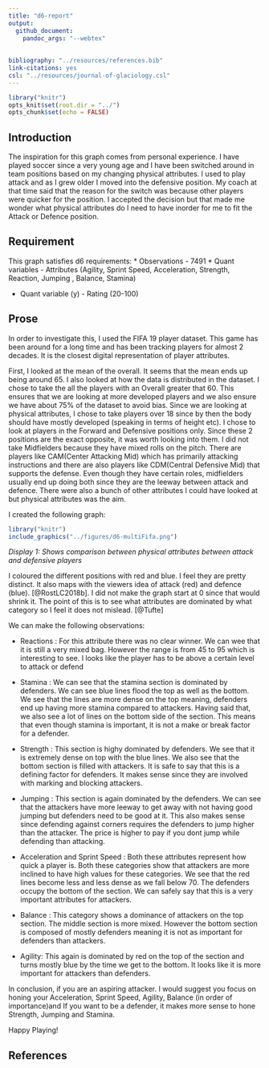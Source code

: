 ```yaml
---
title: "d6-report"
output: 
  github_document: 
    pandoc_args: "--webtex"
 
    
bibliography: "../resources/references.bib"
link-citations: yes
csl: "../resources/journal-of-glaciology.csl"
---
```




```r
library("knitr")  
opts_knit$set(root.dir = "../")  
opts_chunk$set(echo = FALSE)  
```


## Introduction
The inspiration for this graph comes from personal experience. I have played soccer since a very young age and I have been switched around in team positions based on my changing physical attributes. I used to play attack and as I grew older I moved into the defensive position. My coach at that time said that the reason for the switch was because other players were quicker for the position. I accepted the decision but that made me wonder what physical attributes do I need to have inorder for me to fit the Attack or Defence position.


## Requirement
This graph satisfies d6 requirements:
* Observations - 7491
* Quant variables - Attributes (Agility, Sprint Speed, Acceleration, Strength, Reaction, Jumping , Balance, Stamina)

* Quant variable (y) - Rating (20-100)


## Prose
In order to investigate this, I used the FIFA 19 player dataset. This game has been around for a long time and has been tracking players for almost 2 decades. It is the closest digital representation of player attributes.

First, I looked at the mean of the overall. It seems that the mean ends up being around 65. I also looked at how the data is distributed in the dataset. I chose to take the all the players with an Overall greater that 60. This ensures that we are looking at more developed players and we also ensure we have about 75% of the dataset to avoid bias. Since we are looking at physical attributes, I chose to take players over 18 since by then the body should have mostly developed (speaking in terms of height etc). I chose to look at players in the Forward and Defensive positions only. Since these 2 positions are the exact opposite, it was worth looking into them. I did not take Midfielders because they have mixed rolls on the pitch. There are players like CAM(Center Attacking Mid) which has primarily attacking instructions and there are also players like CDM(Central Defensive Mid) that supports the defense. Even though they have certain roles, midfielders usually end up doing both since they are the leeway between attack and defence. There were also a bunch of other attributes I could have looked at but physical attributes was the aim.

I created the following graph:


```r
library("knitr")
include_graphics("../figures/d6-multiFifa.png")
```


*Display 1: Shows comparison between physical attributes between attack and defensive players*

I coloured the different positions with red and blue. I feel they are pretty distinct. It also maps with the viewers idea of attack (red) and defence (blue). [@RostLC2018b]. I did not make the graph start at 0 since that would shrink it. The point of this is to see what attributes are dominated by what category so I feel it does not mislead. [@Tufte]

We can make the following observations:

* Reactions : For this attribute there was no clear winner. We can wee that it is still a very mixed bag. However the range is from 45 to 95 which is interesting to see. I looks like the player has to be above a certain level to attack or defend

* Stamina : We can see that the stamina section is dominated by defenders. We can see blue lines flood the top as well as the bottom. We see that the lines are more dense on the top meaning, defenders end up having more stamina compared to attackers. Having said that, we also see a lot of lines on the bottom side of the section. This means that even though stamina is important, it is not a make or break factor for a defender.

* Strength : This section is highy dominated by defenders. We see that it is extremely dense on top with the blue lines. We also see that the bottom section is filled with attackers. It is safe to say that this is a defining factor for defenders. It makes sense since they are involved with marking and blocking attackers.

* Jumping : This section is again dominated by the defenders. We can see that the attackers have more leeway to get away with not having good jumping but defenders need to be good at it. This also makes sense since defending against corners requires the defenders to jump higher than the attacker. The price is higher to pay if you dont jump while defending than attacking.

* Acceleration and Sprint Speed : Both these attributes represent how quick a player is. Both these categories show that attackers are more inclined to have high values for these categories. We see that the red lines become less and less dense as we fall below 70. The defenders occupy the bottom of the section. We can safely say that this is a very important attributes for attackers.

* Balance : This category shows a dominance of attackers on the top section. The middle section is more mixed. However the bottom section is composed of mostly defenders meaning it is not as important for defenders than attackers.

* Agility: This again is dominated by red on the top of the section and turns mostly blue by the time we get to the bottom. It looks like it is more important for attackers than defenders.

In conclusion, if you are an aspiring attacker. I would suggest you focus on honing your Acceleration, Sprint Speed, Agility, Balance  (in order of importance)and  If you want to be a defender, it makes more sense to hone Strength, Jumping and Stamina. 

Happy Playing!

## References
